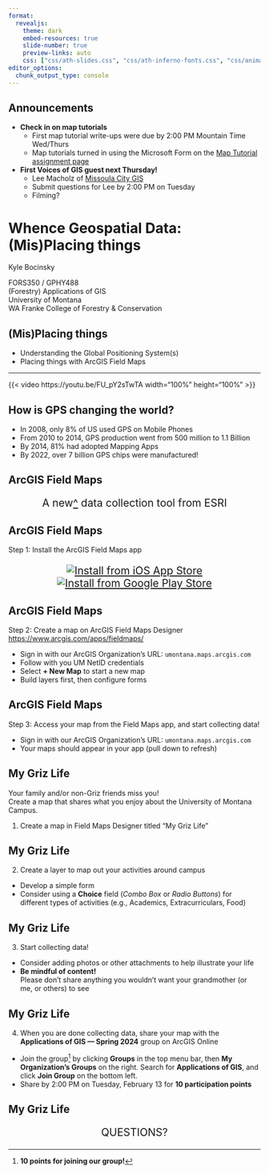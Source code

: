 ```yaml
---
format:
  revealjs: 
    theme: dark
    embed-resources: true
    slide-number: true
    preview-links: auto
    css: ["css/ath-slides.css", "css/ath-inferno-fonts.css", "css/animate.css"]
editor_options: 
  chunk_output_type: console
---
```


## Announcements
- **Check in on map tutorials**
  - First map tutorial write-ups were due by 2:00 PM Mountain Time Wed/Thurs
  - Map tutorials turned in using the Microsoft Form on the [Map Tutorial assignment page](https://umtgis.github.io/apps/evaluations/map-tutorials.html){target="_blank"}

- **First Voices of GIS guest next Thursday!**
  - Lee Macholz of [Missoula City GIS](https://missoulamaps-cityofmissoula.hub.arcgis.com){target="_blank"}
  - Submit questions for Lee by 2:00 PM on Tuesday
  - Filming?

# Whence Geospatial Data:<br>(Mis)Placing things

::: {.class-info}

Kyle Bocinsky

::: light

FORS350 / GPHY488<br>(Forestry) Applications of GIS<br>University of Montana<br>
WA Franke College of Forestry & Conservation

:::

:::

## (Mis)Placing things

::: {.incremental}

- Understanding the Global Positioning System(s)
- Placing things with ArcGIS Field Maps

:::

---

{{< video https://youtu.be/FU_pY2sTwTA width="100%" height="100%" >}}

## How is GPS changing the world?

::: {.incremental}

- In 2008, only 8% of US used GPS on Mobile Phones
- From 2010 to 2014, GPS production went from 500 million to 1.1 Billion
- By 2014, 81% had adopted Mapping Apps
- By 2022, over 7 billion GPS chips were manufactured!

:::

## ArcGIS Field Maps
:::{style="text-align: center; font-size: 1.5em;"}
A new[^] data collection tool from ESRI
:::

[^]: Sort of a re-brand, really...

## ArcGIS Field Maps

Step 1: Install the ArcGIS Field Maps app

:::{style="text-align: center; font-size: 1.5em;"}

[![Install from iOS App Store](https://www.esri.com/content/esri-sites/en-us/arcgis/products/arcgis-field-maps/downloads/_jcr_content/par/grid_container_95352/gc-par/columnsystem_2094060_1773815026/wpar/image.img.jpg/1685745113807.jpg)](https://links.esri.com/arcgis-field-maps-app-store)
[![Install from Google Play Store](https://www.esri.com/content/esri-sites/en-us/arcgis/products/arcgis-field-maps/downloads/_jcr_content/par/grid_container_95352/gc-par/columnsystem_2094060798/wpar/image_979721775.img.jpg/1685745113842.jpg)](https://links.esri.com/arcgis-field-maps-google-play-store)

:::

## ArcGIS Field Maps

Step 2: Create a map on ArcGIS Field Maps Designer<br>
<https://www.arcgis.com/apps/fieldmaps/>

- Sign in with our ArcGIS Organization's URL: `umontana.maps.arcgis.com`
- Follow with you UM NetID credentials
- Select **+ New Map** to start a new map
- Build layers first, then configure forms
  
## ArcGIS Field Maps

Step 3: Access your map from the Field Maps app, and start collecting data!

- Sign in with our ArcGIS Organization's URL: `umontana.maps.arcgis.com`
- Your maps should appear in your app (pull down to refresh)
  
## My Griz Life
Your family and/or non-Griz friends miss you!<br>Create a map that shares what you enjoy about the University of Montana Campus.

1. Create a map in Field Maps Designer titled "My Griz Life"

## My Griz Life

2. Create a layer to map out your activities around campus
  - Develop a simple form 
  - Consider using a **Choice** field (*Combo Box* or *Radio Buttons*) for different types of activities (e.g., Academics, Extracurriculars, Food)
  
## My Griz Life

3. Start collecting data!
  - Consider adding photos or other attachments to help illustrate your life
  - **Be mindful of content!**<br>Please don't share anything you wouldn't want your grandmother (or me, or others) to see
  
## My Griz Life

4. When you are done collecting data, share your map with the **Applications of GIS — Spring 2024** group on ArcGIS Online
  - Join the group^[**10 points for joining our group!**] by clicking **Groups** in the top menu bar, then **My Organization's Groups** on the right. Search for **Applications of GIS**, and click **Join Group** on the bottom left.
  - Share by 2:00 PM on Tuesday, February 13 for **10 participation points**

## My Griz Life

:::{style="text-align: center; font-size: 1.5em;"}

QUESTIONS?

:::

